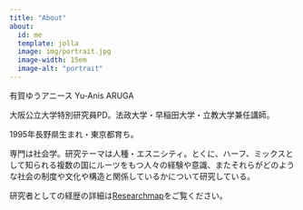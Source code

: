 ```yaml
---
title: "About"
about:
  id: me
  template: jolla
  image: img/portrait.jpg
  image-width: 15em
  image-alt: "portrait"
---
```


有賀ゆうアニース Yu-Anis ARUGA

大阪公立大学特別研究員PD。法政大学・早稲田大学・立教大学兼任講師。

1995年長野県生まれ・東京都育ち。

専門は社会学。研究テーマは人種・エスニシティ。とくに、ハーフ、ミックスとして知られる複数の国にルーツをもつ人々の経験や意識、またそれらがどのような社会の制度や文化や構造と関係しているかについて研究している。

研究者としての経歴の詳細は[Researchmap](https://researchmap.jp/ya-ruga)をご覧ください。